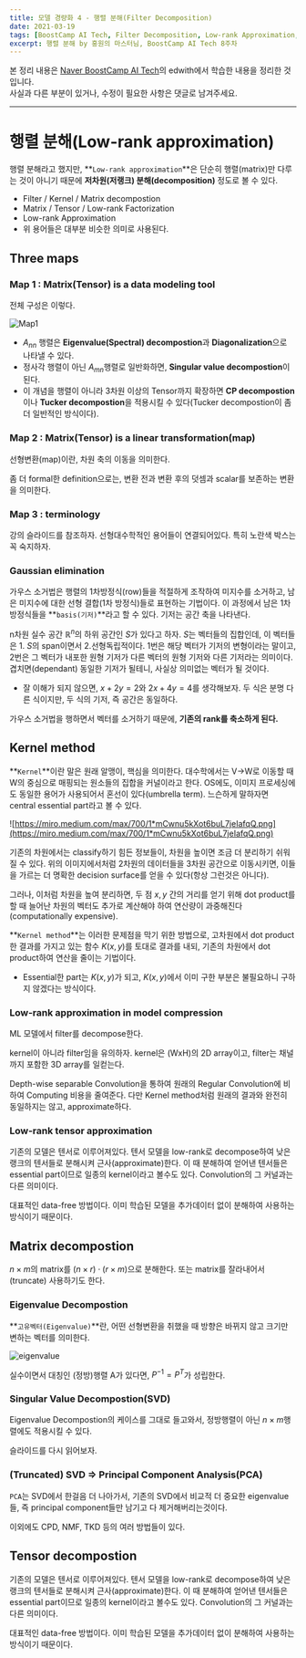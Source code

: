```yaml
---
title: 모델 경량화 4 - 행렬 분해(Filter Decomposition)
date: 2021-03-19
tags: [BoostCamp AI Tech, Filter Decomposition, Low-rank Approximation, Eigenvalue Decompostion, Singualr Value Decomposition, SVD, Principal Component Analysis(PCA), Tensor Decomposition]
excerpt: 행렬 분해 by 홍원의 마스터님, BoostCamp AI Tech 8주차
---
```

본 정리 내용은 [Naver BoostCamp AI Tech](https://boostcamp.connect.or.kr/)의 edwith에서 학습한 내용을 정리한 것입니다.  
사실과 다른 부분이 있거나, 수정이 필요한 사항은 댓글로 남겨주세요.

---
# 행렬 분해(Low-rank approximation)

행렬 분해라고 했지만, **`Low-rank approximation`**은 단순히 행렬(matrix)만 다루는 것이 아니기 때문에 **저차원(저랭크) 분해(decomposition)** 정도로 볼 수 있다.

- Filter / Kernel / Matrix decompostion
- Matrix / Tensor / Low-rank Factorization
- Low-rank Approximation
- 위 용어들은 대부분 비슷한 의미로 사용된다.

## Three maps

### Map 1 : Matrix(Tensor) is a data modeling tool

전체 구성은 이렇다.

![Map1](./img/lightweight/Map1.png)

- $A_{nn}$ 행렬은 **Eigenvalue(Spectral) decompostion**과 **Diagonalization**으로 나타낼 수 있다.
- 정사각 행렬이 아닌 $A_{mn}$행렬로 일반화하면, **Singular value decompostion**이 된다.
- 이 개념을 행렬이 아니라 3차원 이상의 Tensor까지 확장하면 **CP decompostion**이나 **Tucker decompostion**을 적용시킬 수 있다(Tucker decompostion이 좀 더 일반적인 방식이다).

### Map 2 : Matrix(Tensor) is a linear transformation(map)

선형변환(map)이란, 차원 축의 이동을 의미한다.

좀 더 formal한 definition으로는, 변환 전과 변환 후의 덧셈과 scalar를 보존하는 변환을 의미한다.

### Map 3 : terminology

강의 슬라이드를 참조하자. 선형대수학적인 용어들이 연결되어있다. 특히 노란색 박스는 꼭 숙지하자.

### Gaussian elimination

가우스 소거법은 행렬의 1차방정식(row)들을 적절하게 조작하여 미지수를 소거하고, 남은 미지수에 대한 선형 결합(1차 방정식)들로 표현하는 기법이다. 이 과정에서 남은 1차 방정식들을 **`basis(기저)`**라고 할 수 있다. 기저는 공간 축을 나타낸다.

n차원 실수 공간 $\mathbb{R}^n$의 하위 공간인 $S$가 있다고 하자. $S$는 벡터들의 집합인데, 이 벡터들은 1. $S$의 span이면서 2.선형독립적이다. 1번은 해당 벡터가 기저의 변형이라는 말이고, 2번은 그 벡터가 내포한 원형 기저가 다른 벡터의 원형 기저와 다른 기저라는 의미이다. 겹치면(dependant) 동일한 기저가 될테니, 사실상 의미없는 벡터가 될 것이다.

- 잘 이해가 되지 않으면, $x+2y=2$와 $2x+4y=4$를 생각해보자. 두 식은 분명 다른 식이지만, 두 식의 기저, 즉 공간은 동일하다.

가우스 소거법을 행하면서 벡터를 소거하기 때문에, **기존의 rank를 축소하게 된다.**

## Kernel method

**`Kernel`**이란 말은 원래 알맹이, 핵심을 의미한다. 대수학에서는 V→W로 이동할 때 W의 중심으로 매핑되는 원소들의 집합을 커널이라고 한다. OS에도, 이미지 프로세싱에도 동일한 용어가 사용되어서 혼선이 있다(umbrella term). 느슨하게 말하자면 central essential part라고 볼 수 있다.

![https://miro.medium.com/max/700/1*mCwnu5kXot6buL7jeIafqQ.png](https://miro.medium.com/max/700/1*mCwnu5kXot6buL7jeIafqQ.png)

기존의 차원에서는 classify하기 힘든 정보들이, 차원을 높이면 조금 더 분리하기 쉬워질 수 있다. 위의 이미지에서처럼 2차원의 데이터들을 3차원 공간으로 이동시키면, 이들을 가르는 더 명확한 decision surface를 얻을 수 있다(항상 그런것은 아니다).

그러나, 이처럼 차원을 높여 분리하면, 두 점 $x,y$ 간의 거리를 얻기 위해 dot product를 할 때 늘어난 차원의 벡터도 추가로 계산해야 하여 연산량이 과중해진다(computationally expensive).

**`Kernel method`**는 이러한 문제점을 막기 위한 방법으로, 고차원에서 dot product한 결과를 가지고 있는 함수 $K(x,y)$를 토대로 결과를 내되, 기존의 차원에서 dot product하여 연산을 줄이는 기법이다.

- Essential한 part는 $K(x,y)$가 되고, $K(x,y)$에서 이미 구한 부분은 불필요하니 구하지 않겠다는 방식이다.

### Low-rank approximation in model compression

ML 모델에서 filter를 decompose한다.

<Warning>

kernel이 아니라 filter임을 유의하자. kernel은 (WxH)의 2D array이고, filter는 채널까지 포함한 3D array를 일컫는다.

</Warning>

Depth-wise separable Convolution을 통하여 원래의 Regular Convolution에 비하여 Computing 비용을 줄여준다. 다만 Kernel method처럼 원래의 결과와 완전히 동일하지는 않고, approximate하다.

### Low-rank tensor approximation

기존의 모델은 텐서로 이루어져있다. 텐서 모델을 low-rank로 decompose하여 낮은 랭크의 텐서들로 분해시켜 근사(approximate)한다. 이 때 분해하여 얻어낸 텐서들은 essential part이므로 일종의 kernel이라고 볼수도 있다. Convolution의 그 커널과는 다른 의미이다.

대표적인 data-free 방법이다. 이미 학습된 모델을 추가데이터 없이 분해하여 사용하는 방식이기 때문이다.

## Matrix decompostion

$n\times m$의 matrix를 $(n\times r)\cdot(r\times m)$으로 분해한다. 또는 matrix를 잘라내어서(truncate) 사용하기도 한다.

### Eigenvalue Decompostion

**`고유벡터(Eigenvalue)`**란, 어떤 선형변환을 취했을 때 방향은 바뀌지 않고 크기만 변하는 벡터를 의미한다. 

![eigenvalue](./img/lightweight/eigenvalue.png)

실수이면서 대칭인 (정방)행렬 A가 있다면, $P^{-1}=P^T$가 성립한다.

### Singular Value Decompostion(SVD)

Eigenvalue Decompostion의 케이스를 그대로 들고와서, 정방행렬이 아닌 $n\times m$행렬에도 적용시킬 수 있다. 

슬라이드를 다시 읽어보자.

### (Truncated) SVD ⇒ Principal Component Analysis(PCA)

`PCA`는 SVD에서 한걸음 더 나아가서, 기존의 SVD에서 비교적 더 중요한 eigenvalue들, 즉 principal component들만 남기고 다 제거해버리는것이다.

이외에도 CPD, NMF, TKD 등의 여러 방법들이 있다.

## Tensor decompostion

기존의 모델은 텐서로 이루어져있다. 텐서 모델을 low-rank로 decompose하여 낮은 랭크의 텐서들로 분해시켜 근사(approximate)한다. 이 때 분해하여 얻어낸 텐서들은 essential part이므로 일종의 kernel이라고 볼수도 있다. Convolution의 그 커널과는 다른 의미이다.

대표적인 data-free 방법이다. 이미 학습된 모델을 추가데이터 없이 분해하여 사용하는 방식이기 때문이다.